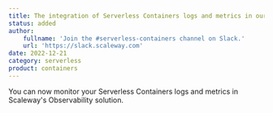 ```yaml
---
title: The integration of Serverless Containers logs and metrics in our Observability solution is now available!
status: added
author:
    fullname: 'Join the #serverless-containers channel on Slack.'
    url: 'https://slack.scaleway.com'
date: 2022-12-21
category: serverless
product: containers
---
```


You can now monitor your Serverless Containers logs and metrics in Scaleway's Observability solution.